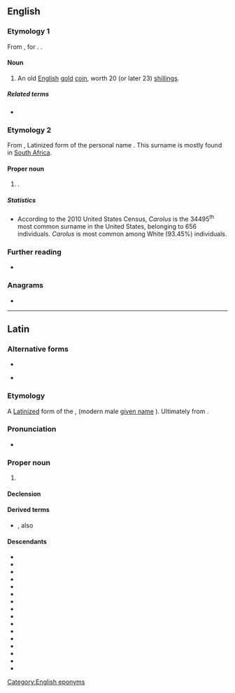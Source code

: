 ==English==

===Etymology 1===
From {{m|la|Carolus}}, {{uder|en|la|-}} for {{m|en|Charles}}. {{doublet|en|Charles}}.

====Noun====
{{en-noun|es|Caroli}}

# {{lb|en|historical}} An old [[English]] [[gold]] [[coin]], worth 20 (or later 23) [[shilling]]s.

=====Related terms=====
* {{l|en|Carolus dollar}}

===Etymology 2===
From {{der|en|la|Carolus}}, Latinized form of the personal name {{m|en|Charles}}. This surname is mostly found in [[South Africa]].

====Proper noun====
{{en-proper noun|es}}

# {{surname|en|from=Latin}}.

=====Statistics=====
* According to the 2010 United States Census, ''Carolus'' is the 34495<sup>th</sup> most common surname in the United States, belonging to 656 individuals. ''Carolus'' is most common among White (93.45%) individuals.

===Further reading===
* {{R:en:DAFN}}

===Anagrams===
* {{anagrams|en|a=aclorsu|Lacours|oculars|oscular}}

[[Category:English eponyms]]

----

==Latin==

===Alternative forms===
* {{alt|la|Carlus||rather rare}}
* {{l|la|Karolus}} {{q|[[denarius]] coin inscription: KAROLVS IMP AVG (Karolus {{l|la|imperātor|Imperātor}} [[Augustus]])}}

===Etymology===
A [[Latinize]]d form of the {{bor|la|goh|karal}}, {{m|goh|karl}} (modern male [[given name]] {{m|de|Karl}}). Ultimately from {{der|la|gem-pro|*karilaz}}.

===Pronunciation===
* {{la-IPA|eccl=yes}}

===Proper noun===
{{la-proper noun|Carolus<2.both>}}

# {{given name|la|male|from=Germanic languages}}

====Declension====
{{la-ndecl|Carolus<2.both>}}

====Derived terms====
* {{l|la|Carolus Magnus}}, also {{l|la|Karolus Magnus}} {{q|literally “[[Charles the Great]]” (English), “[[Karl der Große]]” (German), i.e., [[Charlemagne]]}}

====Descendants====
{{top2}}
* {{desc|ast|Carlos}}
* {{desc|ca|Carles}}
* {{desc|co|Carulu}}
* {{desc|cs|Karel}}
* {{desc|en|Charles}}
* {{desc|fr|Charles}}
* {{desc|fur|Carli}}
* {{desc|gl|Carlos}}
* {{desc|it|Carlo}}
* {{desc|oc|Carles}}
* {{desc|pt|Carlos}}
* {{desc|ro|Carol}}
* {{desc|scn|Carlu|Carru}}
* {{desc|es|Carlos}}
* {{desc|vec|Carlo}}
* {{desc|wa|Tchåle}}
{{bottom}}